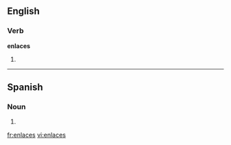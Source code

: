 ==English==

===Verb===
'''enlaces'''

# {{third-person singular of|[[enlace]]}}

----

==Spanish==

===Noun===
{{infl|es|noun form|g=m|g2=p}}

# {{plural of|nocat=1|[[enlace#Spanish|enlace]]|lang=es}}

[[fr:enlaces]]
[[vi:enlaces]]